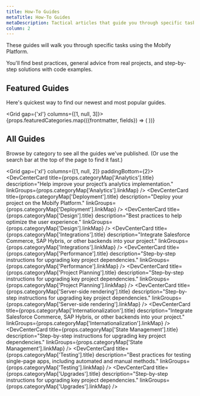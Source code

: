 ```yaml
---
title: How-To Guides
metaTitle: How-To Guides
metaDescription: Tactical articles that guide you through specific tasks using the Mobify Platform. Find best practices, general advice, and step-by-step solutions with lots of code examples.
column: 2
---
```



These guides will walk you through specific tasks using the Mobify Platform.

You'll find best practices, general advice from real projects, and step-by-step solutions with code examples.

## Featured Guides


Here's quickest way to find our newest and most popular guides.

<Grid gap={'xl'} columns={[1, null, 3]}>
{props.featuredCategories.map(({frontmatter, fields}) => (
<DevCenterCard
key={frontmatter.title}
altTitle={frontmatter.title}
description={frontmatter.metaDescription}
cardLink={fields.slug}
/>
))}
</Grid>

## All Guides

Browse by category to see all the guides we've published. (Or use the search bar at the top of the page to find it fast.)

<Grid gap={'xl'} columns={[1, null, 2]} paddingBottom={2}>
<DevCenterCard
title={props.categoryMap['Analytics'].title}
description="Help improve your project’s analytics implementation."
linkGroups={props.categoryMap['Analytics'].linkMap}
/>
<DevCenterCard
title={props.categoryMap['Deployment'].title}
description="Deploy your project on the Mobify Platform."
linkGroups={props.categoryMap['Deployment'].linkMap}
/>
<DevCenterCard
title={props.categoryMap['Design'].title}
description="Best practices to help optimize the user experience."
linkGroups={props.categoryMap['Design'].linkMap}
/>
<DevCenterCard
title={props.categoryMap['Integrations'].title}
description="Integrate Salesforce Commerce, SAP Hybris, or other backends into your project."
linkGroups={props.categoryMap['Integrations'].linkMap}
/>
<DevCenterCard
title={props.categoryMap['Performance'].title}
description="Step-by-step instructions for upgrading key project dependencies."
linkGroups={props.categoryMap['Performance'].linkMap}
/>
<DevCenterCard
title={props.categoryMap['Project Planning'].title}
description="Step-by-step instructions for upgrading key project dependencies."
linkGroups={props.categoryMap['Project Planning'].linkMap}
/>
<DevCenterCard
title={props.categoryMap['Server-side rendering'].title}
description="Step-by-step instructions for upgrading key project dependencies."
linkGroups={props.categoryMap['Server-side rendering'].linkMap}
/>
<DevCenterCard
title={props.categoryMap['Internationalization'].title}
description="Integrate Salesforce Commerce, SAP Hybris, or other backends into your project."
linkGroups={props.categoryMap['Internationalization'].linkMap}
/>
<DevCenterCard
title={props.categoryMap['State Management'].title}
description="Step-by-step instructions for upgrading key project dependencies."
linkGroups={props.categoryMap['State Management'].linkMap}
/>
<DevCenterCard
title={props.categoryMap['Testing'].title}
description="Best practices for testing single-page apps, including automated and manual methods."
linkGroups={props.categoryMap['Testing'].linkMap}
/>
<DevCenterCard
title={props.categoryMap['Upgrades'].title}
description="Step-by-step instructions for upgrading key project dependencies."
linkGroups={props.categoryMap['Upgrades'].linkMap}
/>
</Grid>